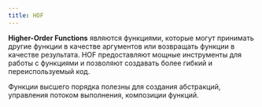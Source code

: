 ```yaml
---
title: HOF
---
```


**Higher-Order Functions** являются функциями, которые могут принимать другие функции в качестве аргументов или возвращать функции в качестве результата. HOF предоставляют мощные инструменты для работы с функциями и позволяют создавать более гибкий и переиспользуемый код.

Функции высшего порядка полезны для создания абстракций, управления потоком выполнения, композиции функций.

